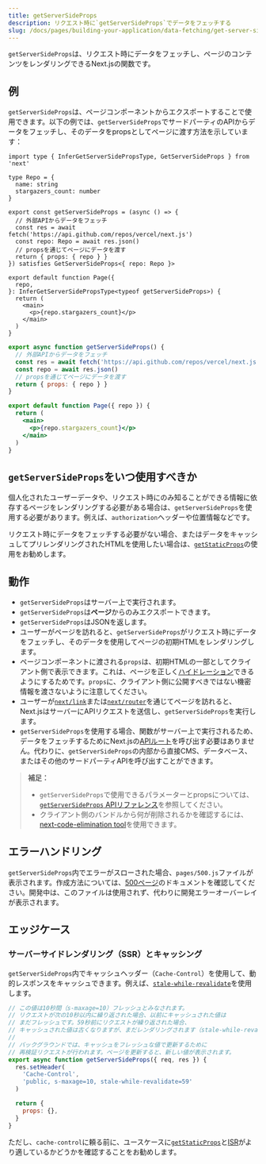 ```yaml
---
title: getServerSideProps
description: リクエスト時に`getServerSideProps`でデータをフェッチする
slug: /docs/pages/building-your-application/data-fetching/get-server-side-props
---
```


`getServerSideProps`は、リクエスト時にデータをフェッチし、ページのコンテンツをレンダリングできるNext.jsの関数です。

## 例

`getServerSideProps`は、ページコンポーネントからエクスポートすることで使用できます。以下の例では、`getServerSideProps`でサードパーティのAPIからデータをフェッチし、そのデータをpropsとしてページに渡す方法を示しています：

```tsx filename="pages/index.tsx" switcher
import type { InferGetServerSidePropsType, GetServerSideProps } from 'next'

type Repo = {
  name: string
  stargazers_count: number
}

export const getServerSideProps = (async () => {
  // 外部APIからデータをフェッチ
  const res = await fetch('https://api.github.com/repos/vercel/next.js')
  const repo: Repo = await res.json()
  // propsを通じてページにデータを渡す
  return { props: { repo } }
}) satisfies GetServerSideProps<{ repo: Repo }>

export default function Page({
  repo,
}: InferGetServerSidePropsType<typeof getServerSideProps>) {
  return (
    <main>
      <p>{repo.stargazers_count}</p>
    </main>
  )
}
```

```jsx filename="pages/index.js" switcher
export async function getServerSideProps() {
  // 外部APIからデータをフェッチ
  const res = await fetch('https://api.github.com/repos/vercel/next.js')
  const repo = await res.json()
  // propsを通じてページにデータを渡す
  return { props: { repo } }
}

export default function Page({ repo }) {
  return (
    <main>
      <p>{repo.stargazers_count}</p>
    </main>
  )
}
```

## `getServerSideProps`をいつ使用すべきか

個人化されたユーザーデータや、リクエスト時にのみ知ることができる情報に依存するページをレンダリングする必要がある場合は、`getServerSideProps`を使用する必要があります。例えば、`authorization`ヘッダーや位置情報などです。

リクエスト時にデータをフェッチする必要がない場合、またはデータをキャッシュしてプリレンダリングされたHTMLを使用したい場合は、[`getStaticProps`](/docs/pages/building-your-application/data-fetching/get-static-props)の使用をお勧めします。

## 動作

- `getServerSideProps`はサーバー上で実行されます。
- `getServerSideProps`は**ページ**からのみエクスポートできます。
- `getServerSideProps`はJSONを返します。
- ユーザーがページを訪れると、`getServerSideProps`がリクエスト時にデータをフェッチし、そのデータを使用してページの初期HTMLをレンダリングします。
- ページコンポーネントに渡される`props`は、初期HTMLの一部としてクライアント側で表示できます。これは、ページを正しく[ハイドレーション](https://react.dev/reference/react-dom/hydrate)できるようにするためです。`props`に、クライアント側に公開すべきではない機密情報を渡さないように注意してください。
- ユーザーが[`next/link`](/docs/pages/api-reference/components/link)または[`next/router`](/docs/pages/api-reference/functions/use-router)を通じてページを訪れると、Next.jsはサーバーにAPIリクエストを送信し、`getServerSideProps`を実行します。
- `getServerSideProps`を使用する場合、関数がサーバー上で実行されるため、データをフェッチするためにNext.jsの[APIルート](/docs/pages/building-your-application/routing/api-routes)を呼び出す必要はありません。代わりに、`getServerSideProps`の内部から直接CMS、データベース、またはその他のサードパーティAPIを呼び出すことができます。

> **補足：**
>
> - `getServerSideProps`で使用できるパラメーターとpropsについては、[`getServerSideProps` APIリファレンス](/docs/pages/api-reference/functions/get-server-side-props)を参照してください。
> - クライアント側のバンドルから何が削除されるかを確認するには、[next-code-elimination tool](https://next-code-elimination.vercel.app/)を使用できます。

## エラーハンドリング

`getServerSideProps`内でエラーがスローされた場合、`pages/500.js`ファイルが表示されます。作成方法については、[500ページ](/docs/pages/building-your-application/routing/custom-error#500-page)のドキュメントを確認してください。開発中は、このファイルは使用されず、代わりに開発エラーオーバーレイが表示されます。

## エッジケース

### サーバーサイドレンダリング（SSR）とキャッシング

`getServerSideProps`内でキャッシュヘッダー（`Cache-Control`）を使用して、動的レスポンスをキャッシュできます。例えば、[`stale-while-revalidate`](https://web.dev/stale-while-revalidate/)を使用します。

```jsx
// この値は10秒間（s-maxage=10）フレッシュとみなされます。
// リクエストが次の10秒以内に繰り返された場合、以前にキャッシュされた値は
// まだフレッシュです。59秒前にリクエストが繰り返された場合、
// キャッシュされた値は古くなりますが、まだレンダリングされます（stale-while-revalidate=59）。
//
// バックグラウンドでは、キャッシュをフレッシュな値で更新するために
// 再検証リクエストが行われます。ページを更新すると、新しい値が表示されます。
export async function getServerSideProps({ req, res }) {
  res.setHeader(
    'Cache-Control',
    'public, s-maxage=10, stale-while-revalidate=59'
  )

  return {
    props: {},
  }
}
```

ただし、`cache-control`に頼る前に、ユースケースに[`getStaticProps`](/docs/pages/building-your-application/data-fetching/get-static-props)と[ISR](/docs/pages/building-your-application/data-fetching/incremental-static-regeneration)がより適しているかどうかを確認することをお勧めします。
